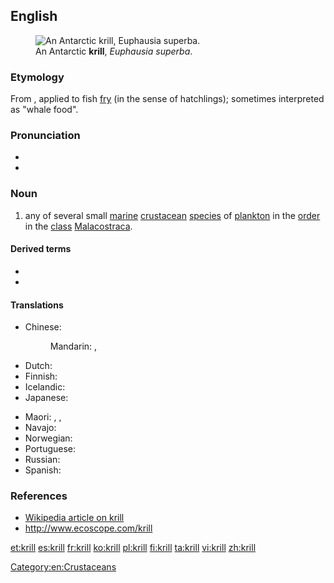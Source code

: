==English==
[[File:Antarctic_krill_(Euphausia_superba).jpg|thumb|An Antarctic '''krill''', ''Euphausia superba''.]]

===Etymology===
From {{etyl|nl|en}} {{term|kriel|lang=nl||puny/tiny}}, applied to fish [[fry]] (in the sense of hatchlings); sometimes interpreted as "whale food".

===Pronunciation===
* {{IPA|/kɹɪl/|lang=en}}
* {{rhymes|ɪl|lang=en}}

===Noun===
{{en-noun|krill}}

# any of several small [[marine]] [[crustacean]] [[species]] of [[plankton]] in the [[order]] ''{{taxlink|Euphausiacea|order|noshow=1}}'' in the [[class]] [[Malacostraca]].

====Derived terms====
* {{vern|Antarctic krill}}
* {{vern|northern krill}}

====Translations====
{{trans-top|small marine crustacean}}
* Chinese:
*: Mandarin: {{t|cmn|磷蝦|sc=Hani}}, {{t|cmn|磷虾|tr=línxiā|sc=Hani}}
* Dutch: {{t|nl|krill}}
* Finnish: {{t+|fi|krilli}}
* Icelandic: {{t|is|ljósáta}}
* Japanese: {{t|ja|オキアミ|tr=okiami|sc=Jpan}}
{{trans-mid}}
* Maori: {{t|mi|kōura rangi}}, {{t|mi|kōurariki}}, {{t|mi|uraura}}
* Navajo: {{t|nv|táłtłʼááh chʼoshchilí}}
* Norwegian: {{t|no|krill}}
* Portuguese: {{t|pt|krill|m}}
* Russian: {{t+|ru|криль|m|tr=kril'}}
* Spanish: {{t|es|kril|m}}
{{trans-bottom}}

===References===
* [[w:Euphausia superba|Wikipedia article on krill]]
* [http://www.ecoscope.com/krill http://www.ecoscope.com/krill]

[[Category:en:Crustaceans]]

[[et:krill]]
[[es:krill]]
[[fr:krill]]
[[ko:krill]]
[[pl:krill]]
[[fi:krill]]
[[ta:krill]]
[[vi:krill]]
[[zh:krill]]